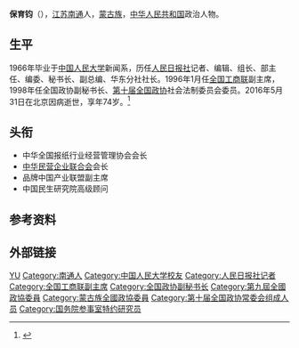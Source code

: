 '''保育钧'''（{{bd|1942年|5月9日|2016年|5月31日|catIdx=Bao保育钧}}），[[江苏|江苏]][[南通|南通]]人，[[蒙古族|蒙古族]]，[[中华人民共和国|中华人民共和国]]政治人物。

== 生平 ==
1966年毕业于[[中国人民大学|中国人民大学]]新闻系，历任[[人民日报社|人民日报社]]记者、编辑、组长、部主任、编委、秘书长、副总编、华东分社社长。1996年1月任[[全国工商联|全国工商联]]副主席，1998年任全国政协副秘书长、[[第十届全国政协|第十届全国政协]]社会法制委员会委员。2016年5月31日在北京因病逝世，享年74岁。<ref >{{cite web |url=http://news.163.com/16/0531/09/BOCPV5HS0001124J.html |language= |title=前全国工商联副主席保育钧因病逝世 享年74岁 |publisher=财经网 |date=2016-05-31 |accessdate= |archive-url=https://web.archive.org/web/20160601130834/http://news.163.com/16/0531/09/BOCPV5HS0001124J.html |archive-date=2016-06-01 |dead-url=yes }}</ref>

== 头衔 ==
*中华全国报纸行业经营管理协会会长
*[[中华民营企业联合会|中华民营企业联合会]]会长
*品牌中国产业联盟副主席
*中国民生研究院高级顾问

== 参考资料 ==
{{reflist}}

== 外部链接 ==
{{国务院参事室特约研究员}}
{{中华全国工商业联合会第七届执行委员会}}
{{中华全国工商业联合会第八届执行委员会}}

{{Authority control}}
{{DEFAULTSORT:Bao保}}
[[Category:保姓|YU]]
[[Category:南通人|Category:南通人]]
[[Category:中国人民大学校友|Category:中国人民大学校友]]
[[Category:人民日报社记者|Category:人民日报社记者]]
[[Category:全国工商联副主席|Category:全国工商联副主席]]
[[Category:全国政协副秘书长|Category:全国政协副秘书长]]
[[Category:第九屆全國政協委員|Category:第九屆全國政協委員]]
[[Category:蒙古族全國政協委員|Category:蒙古族全國政協委員]]
[[Category:第十届全国政协常委会组成人员|Category:第十届全国政协常委会组成人员]]
[[Category:国务院参事室特约研究员|Category:国务院参事室特约研究员]]